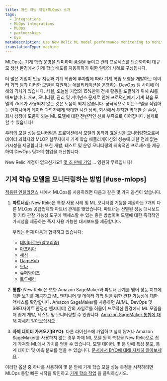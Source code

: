 ```yaml
---
title: 머신 러닝 작업(MLOps) 소개
tags:
  - Integrations
  - MLOps integrations
  - MLOps
  - partnerships
  - byo
metaDescription: Use New Relic ML model performance monitoring to monitor and observe the performance of your machine learning models.
translationType: machine
---
```


MLOps는 기계 학습 운영을 의미하며 품질을 높이고 관리 프로세스를 단순화하며 대규모 생산 환경에서 기계 학습 배포를 자동화하기 위한 일련의 사례로 구성됩니다.

더 많은 기업이 인공 지능과 기계 학습에 투자함에 따라 기계 학습 모델을 개발하는 데이터 과학 팀과 이러한 모델을 지원하는 애플리케이션을 운영하는 DevOps 팀 사이에 이해의 격차가 있습니다. 사실, 오늘날 기업의 15%만이 전체 활동을 포괄하기 위해 AI를 배포합니다. 배포, 모니터링, 관리 및 거버넌스 문제로 인해 프로덕션에서 기계 학습 모델의 75%가 사용되지 않는 것은 도움이 되지 않습니다. 궁극적으로 이는 모델을 작업하는 엔지니어와 데이터 과학자에게 막대한 시간 낭비, 회사에서 투자한 막대한 순 손실, 회사 성장에 도움이 되는 ML 모델에 대한 전반적인 신뢰 부족으로 이어집니다. 실제로 할 수 있습니다!

우리의 모델 성능 모니터링은 프로덕션에서 모델의 동작과 효율성을 모니터링함으로써 데이터 과학자와 MLOP 실무자에게 기계 학습 애플리케이션의 성능에 대한 전례 없는 가시성을 제공합니다. 또한 개발, 테스트 및 운영 모니터링의 지속적인 프로세스를 제공하여 DevOps 팀과의 협업을 개선합니다.

New Relic 계정이 없으신가요? [몇 초 만에 가입](https://newrelic.com/signup) ... 영원히 무료입니다!

## 기계 학습 모델을 모니터링하는 방법 [#use-mlops]

[적용된 인텔리전스](/docs/alerts-applied-intelligence/new-relic-alerts/get-started/introduction-applied-intelligence/) 내에서 MLOps를 사용하려면 다음과 같은 몇 가지 옵션이 있습니다.

1. **파트너십:** New Relic은 특정 사용 사례 및 ML 모니터링 기능을 제공하는 7개의 다른 MLOps 공급업체와 파트너 관계를 맺었습니다. 파트너는 선별된 성능 대시보드 및 기타 관찰 가능성 도구에 액세스할 수 있는 좋은 방법이며 모델에 대한 즉각적인 가시성을 제공하는 즉시 사용 가능한 대시보드를 제공합니다.

   우리는 현재 다음과 협력하고 있습니다:

   * [데이터로봇(알고리즘)](/docs/alerts-applied-intelligence/mlops/integrations/datarobot-mlops-integration/)
   * [아포리아](/docs/alerts-applied-intelligence/mlops/integrations/aporia-mlops-integration/)
   * [혜성](/docs/alerts-applied-intelligence/mlops/integrations/comet-mlops-integration/)
   * [DagsHub](/docs/alerts-applied-intelligence/mlops/integrations/dagshub-mlops-integration/)
   * [모나](/docs/alerts-applied-intelligence/mlops/integrations/mona-mlops-integration/)
   * [슈퍼와이즈](/docs/alerts-applied-intelligence/mlops/integrations/superwise-mlops-integration/)
   * [트루에라](/docs/alerts-applied-intelligence/mlops/integrations/truera-mlops-integration/)

2. **통합:** New Relic은 또한 Amazon SageMaker와 파트너 관계를 맺어 성능 지표에 대한 보기를 제공하고 ML 엔지니어 및 데이터 과학 팀을 위한 관찰 가능성에 대한 액세스를 확장합니다. Amazon SageMaker를 사용하면 AI/ML, DevOps 및 SRE(사이트 안정성 엔지니어) 간의 사일로를 허물어 프로덕션 환경에서 ML 모델을 더 쉽게 개발, 테스트 및 모니터링할 수 있습니다. [Amazon SageMaker 통합에 대해 자세히 알아보십시오](/docs/mlops/integrations/aws-sagemaker-mlops-integration/) .

3. **자체 데이터 가져오기(BYO):** 다른 라이선스에 가입하고 싶지 않거나 Amazon SageMaker를 사용하지 않는 경우 자체 ML 모델 원격 측정을 New Relic으로 쉽게 가져와 ML에서 가치를 얻을 수 있습니다. 모델 데이터. 몇 분 만에 특성 분포, 통계 데이터 및 예측 분포를 얻을 수 있습니다. [문서에서 BYO에 대해 자세히 알아보세요](/docs/alerts-applied-intelligence/mlops/bring-your-own/mlops-byo) .

이러한 옵션 중 하나를 사용하여 몇 분 안에 기계 학습 모델 성능 측정을 시작하려면 MLOps 통합 빠른 시작을 확인하고 [기계 학습 작업](https://newrelic.com/instant-observability/?category=machine-learning-ops) 을 클릭하십시오.